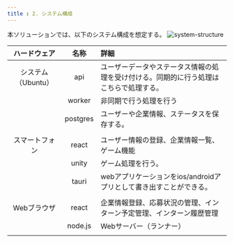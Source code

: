 ```yaml
---
title : 2. システム構成
---
```

本ソリューションでは、以下のシステム構成を想定する。
![system-structure](./img/drawio/system_structure.drawio.svg)

|ハードウェア|名称|詳細|
|:-:|:-:|:--|
|システム（Ubuntu）|api|ユーザーデータやステータス情報の処理を受け付ける。同期的に行う処理はこちらで処理する。|
||worker|非同期で行う処理を行う|
||postgres|ユーザーや企業情報、ステータスを保存する。|
||||
|スマートフォン|react|ユーザー情報の登録、企業情報一覧、ゲーム機能|
||unity|ゲーム処理を行う。|
||tauri|webアプリケーションをios/androidアプリとして書き出すことができる。|
||||
|Webブラウザ|react|企業情報登録、応募状況の管理、インターン予定管理、インターン履歴管理|
||node.js|Webサーバー（ランナー）|
||||